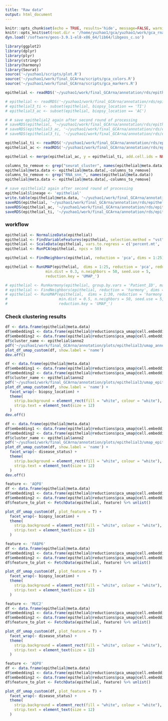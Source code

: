 ```yaml
---
title: "Raw data"
output: html_document
---
```


```r
knitr::opts_chunk$set(echo = TRUE, results='hide', message=FALSE, warning=FALSE, fig.height = 7, fig.width = 7)
knitr::opts_knit$set(root.dir = '/home/yuzhao1/gca/yuzhao1/work/gca_rna/')
dyn.load('/software/geos-3.9.1-el8-x86_64/lib64/libgeos_c.so')

library(ggplot2)
library(dplyr)
library(plyr)
library(stringr)
library(harmony)
library(Seurat)
source('~/yuzhao1/scripts/plot.R')
source('~/yuzhao1/work/final_GCArna/scripts/gca_colors.R')
source('~/yuzhao1/work/final_GCArna/scripts/gca_markers.R')
```

```r
epithelial <- readRDS('~/yuzhao1/work/final_GCArna/annotation/rds/epithelial4.rds')
```


```r
# epithelial <- readRDS('~/yuzhao1/work/final_GCArna/annotation/rds/epithelial3.rds')
# epithelial3_ti <- subset(epithelial, biopsy_location == 'TI')
# epithelial3_ac <- subset(epithelial, biopsy_location == 'AC')
```

```r
# # save epithelial2 again after second round of processing
# saveRDS(epithelial, '~/yuzhao1/work/final_GCArna/annotation/rds/epithelial3.rds')
# saveRDS(epithelial3_ac, '~/yuzhao1/work/final_GCArna/annotation/rds/epithelial3_AC.rds')
# saveRDS(epithelial3_ti, '~/yuzhao1/work/final_GCArna/annotation/rds/epithelial3_TI.rds')
```

```r
epithelial_ti <- readRDS('~/yuzhao1/work/final_GCArna/annotation/rds/epithelial3_TI.rds')
epithelial_ac <- readRDS('~/yuzhao1/work/final_GCArna/annotation/rds/epithelial3_AC.rds')
```


```r
epithelial <- merge(epithelial_ac, y = epithelial_ti, add.cell.ids = NULL, project = "epithelial")
```

```r
columns_to_remove <- grep("seurat_cluster", names(epithelial@meta.data))
epithelial@meta.data <- epithelial@meta.data[,-columns_to_remove]
columns_to_remove <- grep("RNA_snn_", names(epithelial@meta.data))
epithelial@meta.data <- epithelial@meta.data[,-columns_to_remove]
```


```r
# save epithelial2 again after second round of processing
epithelial$lineage <- 'epithelial'
write.table(epithelial@meta.data, '~/yuzhao1/work/final_GCArna/annotation/rds/epithelial4_Metadata.csv', sep = ',')
saveRDS(epithelial, '~/yuzhao1/work/final_GCArna/annotation/rds/epithelial4.rds')
saveRDS(epithelial_ac, '~/yuzhao1/work/final_GCArna/annotation/rds/epithelial4_AC.rds')
saveRDS(epithelial_ti, '~/yuzhao1/work/final_GCArna/annotation/rds/epithelial4_TI.rds')
```


### workflow


```r
epithelial <- NormalizeData(epithelial)
epithelial <- FindVariableFeatures(epithelial, selection.method = "vst", nfeatures = 2000)
epithelial <- ScaleData(epithelial, vars.to.regress = c('percent.mt', 'nCount_RNA', 'CC.Difference'))
epithelial <- RunPCA(epithelial, npcs = 50)

epithelial <- FindNeighbors(epithelial, reduction = 'pca', dims = 1:25)

epithelial <- RunUMAP(epithelial,  dims = 1:25, reduction = 'pca', reduction.name = 'pca_umap',
                  min.dist = 0.3, n.neighbors = 50, seed.use = 5,
                  reduction.key = 'UMAP_')

```

```r
# epithelial <- RunHarmony(epithelial, group.by.vars = 'Patient_ID', max.iter.harmony = 10)
# epithelial <- FindNeighbors(epithelial, reduction = 'harmony', dims = 1:30)
# epithelial <- RunUMAP(epithelial,  dims = 1:30, reduction = 'harmony', reduction.name = 'harmony_umap',
#                       min.dist = 0.5, n.neighbors = 50, seed.use = 5,
#                       reduction.key = 'UMAP_')
```



### Check clustering results


```r
df <- data.frame(epithelial@meta.data)
df$embedding1 <- data.frame(epithelial@reductions$pca_umap@cell.embeddings)$UMAP_1
df$embedding2 <- data.frame(epithelial@reductions$pca_umap@cell.embeddings)$UMAP_2
df$cluster_name <- epithelial$anno2
pdf('~/yuzhao1/work/final_GCArna/annotation/plots/epithelial3/umap_anno2.pdf', height = 8, width = 7)
plot_df_umap_custom(df, show.label = 'name')
dev.off()
```



```r
df <- data.frame(epithelial@meta.data)
df$embedding1 <- data.frame(epithelial@reductions$pca_umap@cell.embeddings)$UMAP_1
df$embedding2 <- data.frame(epithelial@reductions$pca_umap@cell.embeddings)$UMAP_2
df$cluster_name <- epithelial$anno2
pdf('~/yuzhao1/work/final_GCArna/annotation/plots/epithelial3/umap_epithelial_loc_anno2.pdf', height = 8.5, width = 12)
plot_df_umap_custom(df, show.label = 'name') +
  facet_wrap(~ biopsy_location) +
  theme(
    strip.background = element_rect(fill = "white", colour = "white"),
    strip.text = element_text(size = 12)
  )
dev.off()
```

```r
df <- data.frame(epithelial@meta.data)
df$embedding1 <- data.frame(epithelial@reductions$pca_umap@cell.embeddings)$UMAP_1
df$embedding2 <- data.frame(epithelial@reductions$pca_umap@cell.embeddings)$UMAP_2
df$cluster_name <- epithelial$anno2
pdf('~/yuzhao1/work/final_GCArna/annotation/plots/epithelial3/umap_epithelial_disease_anno2.pdf', height = 8.5, width = 12)
plot_df_umap_custom(df, show.label = 'name') +
  facet_wrap(~ disease_status) +
  theme(
    strip.background = element_rect(fill = "white", colour = "white"),
    strip.text = element_text(size = 12)
  )
dev.off()
```

```r
feature <- 'AQP8'
df <- data.frame(epithelial@meta.data)
df$embedding1 <- data.frame(epithelial@reductions$pca_umap@cell.embeddings)$UMAP_1
df$embedding2 <- data.frame(epithelial@reductions$pca_umap@cell.embeddings)$UMAP_2
df$feature_to_plot <- FetchData(epithelial, feature) %>% unlist()

plot_df_umap_custom(df, plot_feature = T) +
  facet_wrap(~ biopsy_location) +
  theme(
    strip.background = element_rect(fill = "white", colour = "white"),
    strip.text = element_text(size = 12)
  )
```

```r
feature <- 'FABP6'
df <- data.frame(epithelial@meta.data)
df$embedding1 <- data.frame(epithelial@reductions$pca_umap@cell.embeddings)$UMAP_1
df$embedding2 <- data.frame(epithelial@reductions$pca_umap@cell.embeddings)$UMAP_2
df$feature_to_plot <- FetchData(epithelial, feature) %>% unlist()

plot_df_umap_custom(df, plot_feature = T) +
  facet_wrap(~ biopsy_location) +
  theme(
    strip.background = element_rect(fill = "white", colour = "white"),
    strip.text = element_text(size = 12)
  )
```

```r
feature <- 'MUC2'
df <- data.frame(epithelial@meta.data)
df$embedding1 <- data.frame(epithelial@reductions$pca_umap@cell.embeddings)$UMAP_1
df$embedding2 <- data.frame(epithelial@reductions$pca_umap@cell.embeddings)$UMAP_2
df$feature_to_plot <- FetchData(epithelial, feature) %>% unlist()

plot_df_umap_custom(df, plot_feature = T) +
  facet_wrap(~ disease_status) +
  theme(
    strip.background = element_rect(fill = "white", colour = "white"),
    strip.text = element_text(size = 12)
  )
```

```r
feature <- 'AQP8'
df <- data.frame(epithelial@meta.data)
df$embedding1 <- data.frame(epithelial@reductions$pca_umap@cell.embeddings)$UMAP_1
df$embedding2 <- data.frame(epithelial@reductions$pca_umap@cell.embeddings)$UMAP_2
df$feature_to_plot <- FetchData(epithelial, feature) %>% unlist()

plot_df_umap_custom(df, plot_feature = T) +
  facet_wrap(~ disease_status) +
  theme(
    strip.background = element_rect(fill = "white", colour = "white"),
    strip.text = element_text(size = 12)
  )
```









